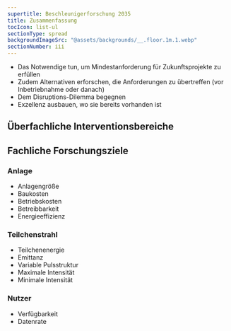 ```yaml
---
supertitle: Beschleunigerforschung 2035
title: Zusammenfassung
tocIcon: list-ul
sectionType: spread
backgroundImageSrc: "@assets/backgrounds/__.floor.1m.1.webp"
sectionNumber: iii
---
```


<div class="spread--left spread-area--intro">

</div>

<div class="spread--left spread-area--c-3">

- Das Notwendige tun, um Mindestanforderung für Zukunftsprojekte zu erfüllen
- Zudem Alternativen erforschen, die Anforderungen zu übertreffen (vor Inbetriebnahme oder danach)
- Dem Disruptions-Dilemma begegnen
- Exzellenz ausbauen, wo sie bereits vorhanden ist

</div>

<div class="spread--right spread-area--c-1-2">

## Überfachliche Interventionsbereiche

<strategy-summary
  path="/de/main-matter/interventionsbereiche/zusammenarbeit/"
  number="1"
/>

<strategy-summary
  path="/de/main-matter/interventionsbereiche/fachlichkeit/"
  number="2"
/>

<strategy-summary
  path="/de/main-matter/interventionsbereiche/ausbildung/"
  number="3"
/>

<strategy-summary
  path="/de/main-matter/interventionsbereiche/industrie/"
  number="4"
/>

<strategy-summary
  path="/de/main-matter/interventionsbereiche/partizipation/"
  number="5"
/>

</div>

<div class="spread--right spread-area--c-3">

## Fachliche Forschungsziele

### Anlage

- Anlagengröße
- Baukosten
- Betriebskosten
- Betreibbarkeit
- Energieeffizienz

### Teilchenstrahl

- Teilchenenergie
- Emittanz
- Variable Pulsstruktur
- Maximale Intensität
- Minimale Intensität

### Nutzer

- Verfügbarkeit
- Datenrate

</div>
